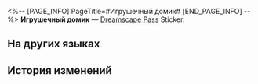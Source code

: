 <%-- [PAGE_INFO]
PageTitle=#Игрушечный домик#
[END_PAGE_INFO] --%>
{{Предмет Инфобокс
|id          = 223351
|Изображение = Dreamscape Pass Sticker Игрушечный домик.png
|Тип         = Dreamscape Pass Sticker
|Тип2        = Чьё-то прошлое Stickers
|Инвентарь   = 
|Редкость    = 4
|Эффект      = 
|Описание    = Пронумерованные наклейки, используемые для украшения дневника сновидений. Бывают самыми разными.
|Источник1   = [[Обнаружьте уютную комнату с игрушками в Мире грёз]]
}}
{{Описание|Проявляйте осторожность. Не разрушьте ни малейшей мечты.}}
'''Игрушечный домик''' — [[Dreamscape Pass]] Sticker.

==На других языках==
{{На других языках
|en   = Toy House
|zhs  = 玩具屋
|zht  = 玩具屋
|ja   = おもちゃ屋
|ko   = 장난감 집
|es   = Casa de juguete
|fr   = Maison miniature
|ru   = Игрушечный домик
|th   = ห้องของเล่น
|vi   = Phòng Đồ Chơi
|de   = Spielzeughaus
|id   = Rumah Mainan
|pt   = Casa de Brinquedos
}}

==История изменений==
{{История изменений|3.5}}